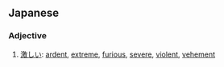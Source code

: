 ==Japanese==
===Adjective===
{{ja-adj|h|decl=i|rom=hageshī}}

# [[激しい]]: [[ardent]], [[extreme]], [[furious]], [[severe]], [[violent]], [[vehement]]